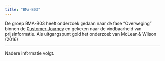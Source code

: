 ```yaml
---
title: "BMA-B03"
---
```


De groep BMA-B03 heeft onderzoek gedaan naar de fase "Overweging" binnen de [Customer Journey](https://www.mijnmarketing.com/wp-content/uploads/customerjourney-mm-blog-1140x475.png) en gekeken naar de vindbaarheid van prijsinformatie. Als uitgangspunt gold het onderzoek van McLean & Wilson ([2016](https://www.sciencedirect.com/science/article/pii/S0747563216301479))
<hr>

Nadere informatie volgt.